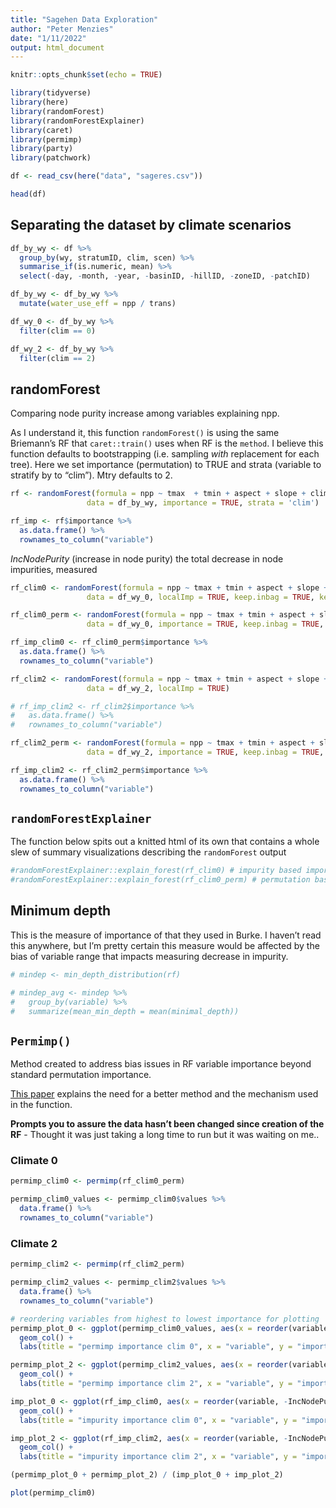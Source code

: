 ```yaml
---
title: "Sagehen Data Exploration"
author: "Peter Menzies"
date: "1/11/2022"
output: html_document
---
```


```r
knitr::opts_chunk$set(echo = TRUE)

library(tidyverse)
library(here)
library(randomForest)
library(randomForestExplainer)
library(caret)
library(permimp)
library(party)
library(patchwork)
```

```r
df <- read_csv(here("data", "sageres.csv"))
```



```r
head(df)
```

## Separating the dataset by climate scenarios

```r
df_by_wy <- df %>% 
  group_by(wy, stratumID, clim, scen) %>% 
  summarise_if(is.numeric, mean) %>% 
  select(-day, -month, -year, -basinID, -hillID, -zoneID, -patchID)
```

```r
df_by_wy <- df_by_wy %>% 
  mutate(water_use_eff = npp / trans)
```

```r
df_wy_0 <- df_by_wy %>% 
  filter(clim == 0)

df_wy_2 <- df_by_wy %>% 
  filter(clim == 2)
```


## randomForest

Comparing node purity increase among variables explaining npp. 

As I understand it, this function `randomForest()` is using the same Briemann's RF that `caret::train()` uses when RF is the `method`. I believe this function defaults to bootstrapping (i.e. sampling *with* replacement for each tree). Here we set importance (permutation) to TRUE and strata (variable to stratify by to "clim"). Mtry defaults to 2.

```r
rf <- randomForest(formula = npp ~ tmax  + tmin + aspect + slope + clim + swe + scen + elev + precip,     
                 data = df_by_wy, importance = TRUE, strata = 'clim')

rf_imp <- rf$importance %>%
  as.data.frame() %>%
  rownames_to_column("variable")
```

*IncNodePurity* (increase in node purity) the total decrease in node impurities, measured


```r
rf_clim0 <- randomForest(formula = npp ~ tmax + tmin + aspect + slope + swe + scen + elev + precip,     
                 data = df_wy_0, localImp = TRUE, keep.inbag = TRUE, keep.forest = TRUE)
```


```r
rf_clim0_perm <- randomForest(formula = npp ~ tmax + tmin + aspect + slope + swe + scen + elev + precip,     
                 data = df_wy_0, importance = TRUE, keep.inbag = TRUE, keep.forest = TRUE)

rf_imp_clim0 <- rf_clim0_perm$importance %>%
  as.data.frame() %>%
  rownames_to_column("variable")
```


```r
rf_clim2 <- randomForest(formula = npp ~ tmax + tmin + aspect + slope + swe + scen + elev + precip,     
                 data = df_wy_2, localImp = TRUE)

# rf_imp_clim2 <- rf_clim2$importance %>%
#   as.data.frame() %>%
#   rownames_to_column("variable")
```

```r
rf_clim2_perm <- randomForest(formula = npp ~ tmax + tmin + aspect + slope + swe + scen + elev + precip,     
                 data = df_wy_2, importance = TRUE, keep.inbag = TRUE, keep.forest = TRUE)

rf_imp_clim2 <- rf_clim2_perm$importance %>%
  as.data.frame() %>%
  rownames_to_column("variable")
```

## `randomForestExplainer`

The function below spits out a knitted html of its own that contains a whole slew of summary visualizations describing the `randomForest` output

```r
#randomForestExplainer::explain_forest(rf_clim0) # impurity based importance
#randomForestExplainer::explain_forest(rf_clim0_perm) # permutation based importance

```

## Minimum depth

This is the measure of importance of that they used in Burke. I haven't read this anywhere, but I'm pretty certain this measure would be affected by the bias of variable range that impacts measuring decrease in impurity. 

```r
# mindep <- min_depth_distribution(rf)
```


```r
# mindep_avg <- mindep %>% 
#   group_by(variable) %>% 
#   summarize(mean_min_depth = mean(minimal_depth))
```

## `Permimp()`

Method created to address bias issues in RF variable importance beyond standard permutation importance.

[This paper](https://bmcbioinformatics.biomedcentral.com/articles/10.1186/s12859-020-03622-2) explains the need for a better method and the mechanism used in the function.

**Prompts you to assure the data hasn't been changed since creation of the RF** - Thought it was just taking a long time to run but it was waiting on me..

### Climate 0

```r
permimp_clim0 <- permimp(rf_clim0_perm)
```


```r
permimp_clim0_values <- permimp_clim0$values %>%
  data.frame() %>% 
  rownames_to_column("variable")
```

### Climate 2

```r
permimp_clim2 <- permimp(rf_clim2_perm)
```

```r
permimp_clim2_values <- permimp_clim2$values %>%
  data.frame() %>% 
  rownames_to_column("variable")
```

```r
# reordering variables from highest to lowest importance for plotting
permimp_plot_0 <- ggplot(permimp_clim0_values, aes(x = reorder(variable, -.), y = .)) +
  geom_col() +
  labs(title = "permimp importance clim 0", x = "variable", y = "importance")
```

```r
permimp_plot_2 <- ggplot(permimp_clim2_values, aes(x = reorder(variable, -.), y = .)) +
  geom_col() +
  labs(title = "permimp importance clim 2", x = "variable", y = "importance")
```

```r
imp_plot_0 <- ggplot(rf_imp_clim0, aes(x = reorder(variable, -IncNodePurity), y = IncNodePurity)) +
  geom_col() +
  labs(title = "impurity importance clim 0", x = "variable", y = "importance")
```

```r
imp_plot_2 <- ggplot(rf_imp_clim2, aes(x = reorder(variable, -IncNodePurity), y = IncNodePurity)) +
  geom_col() +
  labs(title = "impurity importance clim 2", x = "variable", y = "importance")
```

```r
(permimp_plot_0 + permimp_plot_2) / (imp_plot_0 + imp_plot_2)
```


```r
plot(permimp_clim0)
```


